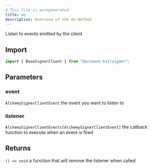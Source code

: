 ```yaml
---
# This file is autogenerated
title: on
description: Overview of the on method
---
```



Listen to events emitted by the client

## Import

```ts
import { BaseSignerClient } from "@account-kit/signer";
```

## Parameters

### event

`AlchemySignerClientEvent`
the event you want to listen to

### listener

`AlchemySignerClientEvents[AlchemySignerClientEvent]`
the callback function to execute when an event is fired

## Returns

`() => void`
a function that will remove the listener when called
